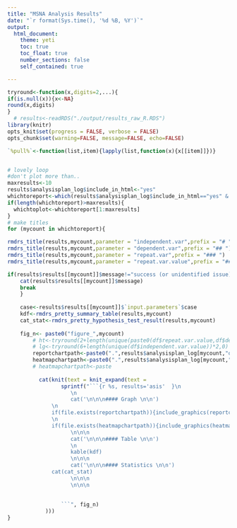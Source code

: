 ```yaml
---
title: "MSNA Analysis Results"
date: "`r format(Sys.time(), '%d %B, %Y')`"
output: 
  html_document:
    theme: yeti 
    toc: true
    toc_float: true
    number_sections: false
    self_contained: true

---
```




```r
tryround<-function(x,digits=2,...){
if(is.null(x)){x<-NA}
round(x,digits)
}
  # results<-readRDS("./output/results_raw_R.RDS")
library(knitr)
opts_knit$set(progress = FALSE, verbose = FALSE)
opts_chunk$set(warning=FALSE, message=FALSE, echo=FALSE)

`%pull%`<-function(list,item){lapply(list,function(x){x[[item]]})}


# lovely loop
#don't plot more than..
maxresults<-10
results$analysisplan_log$include_in_html<-"yes"
whichtoreport<-which(results$analysisplan_log$include_in_html=="yes" &!sapply(results$results,is.null))
if(length(whichtoreport)>maxresults){
  whichtoplot<-whichtoreport[1:maxresults]
}
# make titles
for (mycount in whichtoreport){

rmdrs_title(results,mycount,parameter = "independent.var",prefix = "# ")
rmdrs_title(results,mycount,parameter = "dependent.var",prefix = "## ")
rmdrs_title(results,mycount,parameter = "repeat.var",prefix = "### ")
rmdrs_title(results,mycount,parameter = "repeat.var.value",prefix = "#### ")

if(results$results[[mycount]]$message!="success (or unidentified issue)"){
    cat(results$results[[mycount]]$message)
    break
    }
    
    case<-results$results[[mycount]]$`input.parameters`$case
    kdf<-rmdrs_pretty_summary_table(results,mycount)
    cat_stat<-rmdrs_pretty_hypothesis_test_result(results,mycount)
  
    fig_n<- paste0("figure_",mycount)
      	# ht<-tryround(2+length(unique(paste0(df$repeat.var.value,df$dependent.var.value)))*0.6,1)
      	# lg<-tryround(6+length(unique(df$independent.var.value))*2,0)
        reportchartpath<-paste0(".",results$analysisplan_log[mycount,"output.regular.chart..report."])
        heatmapchartpath<-paste0(".",results$analysisplan_log[mycount,"heatmaps"])
        # heatmapchartpath<-paste
      
          cat(knit(text = knit_expand(text =
      			 sprintf("```{r %s, results='asis'  }\n
      				\n
      				cat('\n\n\n#### Graph \n\n')
              \n
              if(file.exists(reportchartpath)){include_graphics(reportchartpath)}            
              \n
              if(file.exists(heatmapchartpath)){include_graphics(heatmapchartpath)}            
      				\n\n\n
      				cat('\n\n\n#### Table \n\n')
      				\n
      				kable(kdf)
      				\n\n\n
        			cat('\n\n\n#### Statistics \n\n')
              cat(cat_stat)
      				\n\n\n
      				\n\n\n
  
  
      			 ```", fig_n)
      		)))
} 



```



